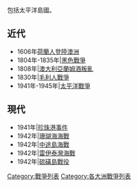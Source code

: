 {{unreferenced|time=2018-04-20T10:14:58+00:00}}
包括太平洋島國。

==近代==
*1606年[[荷蘭人登陸澳洲|荷蘭人登陸澳洲]]
*1804年-1835年|[[黑色戰爭|黑色戰爭]]
*1808年|[[澳大利亞蘭姆酒叛亂|澳大利亞蘭姆酒叛亂]]
*1830年|[[毛利人戰爭|毛利人戰爭]]
*1941年-1945年|[[太平洋戰爭|太平洋戰爭]]

==現代==
*1941年|[[珍珠港事件|珍珠港事件]]
*1942年|[[珊瑚海海戰|珊瑚海海戰]]
*1942年|[[中途島海戰|中途島海戰]]
*1942年|[[雷伊泰灣海戰|雷伊泰灣海戰]]
*1942年|[[硫磺島戰役|硫磺島戰役]]

[[Category:戰爭列表|Category:戰爭列表]]
[[Category:各大洲戰爭列表|Category:各大洲戰爭列表]]